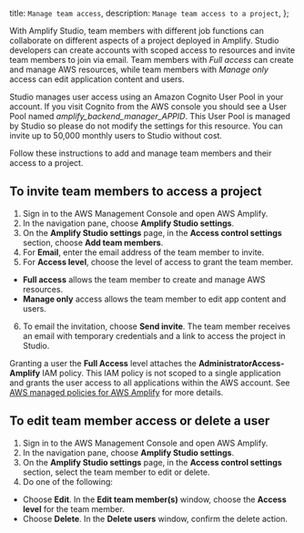   title: `Manage team access`,
  description: `Manage team access to a project`,
};

With Amplify Studio, team members with different job functions can collaborate on different aspects of a project deployed in Amplify. Studio developers can create accounts with scoped access to resources and invite team members to join via email. Team members with *Full access* can create and manage AWS resources, while team members with *Manage only* access can edit application content and users.

Studio manages user access using an Amazon Cognito User Pool in your account. If you visit Cognito from the AWS console you should see a User Pool named *amplify_backend_manager_APPID*. This User Pool is managed by Studio so please do not modify the settings for this resource. You can invite up to 50,000 monthly users to Studio without cost.

Follow these instructions to add and manage team members and their access to a project.

## To invite team members to access a project

1. Sign in to the AWS Management Console and open AWS Amplify.
2. In the navigation pane, choose **Amplify Studio settings**.
3. On the **Amplify Studio settings** page, in the **Access control settings** section, choose **Add team members**.
4. For **Email**, enter the email address of the team member to invite.
5. For **Access level**, choose the level of access to grant the team member.
  * **Full access** allows the team member to create and manage AWS resources.
  * **Manage only** access allows the team member to edit app content and users.
6. To email the invitation, choose **Send invite**. The team member receives an email with temporary credentials and a link to access the project in Studio.

<Callout warning>

  Granting a user the **Full Access** level attaches the **AdministratorAccess-Amplify** IAM policy. This IAM policy is not scoped to a single application and grants the user access to all applications within the AWS account. See [AWS managed policies for AWS Amplify](https://docs.aws.amazon.com/amplify/latest/userguide/security-iam-awsmanpol.html) for more details.

</Callout>

## To edit team member access or delete a user
1. Sign in to the AWS Management Console and open AWS Amplify.
2. In the navigation pane, choose **Amplify Studio settings**.
3. On the **Amplify Studio settings** page, in the **Access control settings** section, select the team member to edit or delete.
4. Do one of the following:
  * Choose **Edit**. In the **Edit team member(s)** window, choose the **Access level** for the team member.
  * Choose **Delete**. In the **Delete users** window, confirm the delete action.
